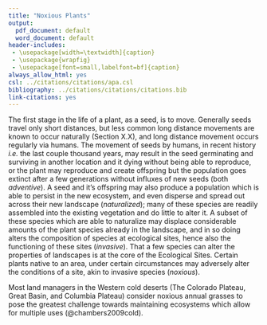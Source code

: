 ```yaml
---
title: "Noxious Plants"
output:
  pdf_document: default
  word_document: default
header-includes:
 - \usepackage[width=\textwidth]{caption}
 - \usepackage{wrapfig}
 - \usepackage[font=small,labelfont=bf]{caption}
always_allow_html: yes
csl: ../citations/citations/apa.csl
bibliography: ../citations/citations/citations.bib
link-citations: yes
---
```


\vspace{-1cm}

The first stage in the life of a plant, as a seed, is to move. Generally seeds travel only short distances, but less common long distance movements are known to occur naturally (Section X.X), and long distance movement occurs regularly via humans. The movement of seeds by humans, in recent history *i.e.* the last couple thousand years, may result in the seed germinating and surviving in another location and it dying without being able to reproduce, or the plant may reproduce and create offspring but the population goes extinct after a few generations without influxes of new seeds (both *adventive*). A seed and it's offspring may also produce a population which is able to persist in the new ecosystem, and even disperse and spread out across their new landscape (*naturalized*); many of these species are readily assembled into the existing vegetation and do little to alter it. A subset of these species which are able to naturalize may displace considerable amounts of the plant species already in the landscape, and in so doing alters the composition of species at ecological sites, hence also the functioning of these sites (*invasive*).  That a few species can alter the properties of landscapes is at the core of the Ecological Sites. Certain plants native to an area, under certain circumstances may adversely alter the conditions of a site, akin to invasive species (*noxious*). 


Most land managers in the Western cold deserts (The Colorado Plateau, Great Basin, and Columbia Plateau) consider noxious annual grasses to pose the greatest challenge towards maintaining ecosystems which allow for multiple uses (@chambers2009cold).




